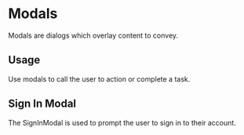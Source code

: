 
<Meta title="Design System|Sign In" component={SignInModal} />

# Modals

Modals are dialogs which overlay content to convey.

## Usage

Use modals to call the user to action or complete a task.

## Sign In Modal

The SignInModal is used to prompt the user to sign in to their account.

<Preview withToolbar>
  <Story name="signIn">
    <SignInModal showModal={boolean("Show Modal", true)} />
  </Story>
</Preview>
